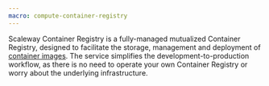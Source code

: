 ```yaml
---
macro: compute-container-registry
---
```


Scaleway Container Registry is a fully-managed mutualized Container Registry, designed to facilitate the storage, management and deployment of [container images](/containers/container-registry/concepts/#container-image). The service simplifies the development-to-production workflow, as there is no need to operate your own Container Registry or worry about the underlying infrastructure.